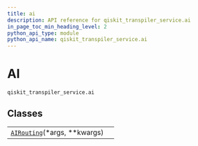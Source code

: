 ```yaml
---
title: ai
description: API reference for qiskit_transpiler_service.ai
in_page_toc_min_heading_level: 2
python_api_type: module
python_api_name: qiskit_transpiler_service.ai
---
```


<span id="ai-qiskit-transpiler-service-ai" />

<span id="module-qiskit_transpiler_service.ai" />

# AI

<span id="module-qiskit_transpiler_service.ai" />

`qiskit_transpiler_service.ai`

## Classes

|                                                                                                                    |   |
| ------------------------------------------------------------------------------------------------------------------ | - |
| [`AIRouting`](qiskit_transpiler_service.ai.AIRouting "qiskit_transpiler_service.ai.AIRouting")(\*args, \*\*kwargs) |   |

